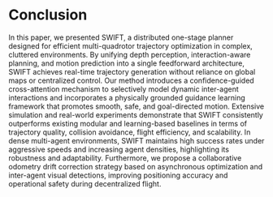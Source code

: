 # Conclusion

In this paper, we presented SWIFT, a distributed one-stage planner designed for efficient multi-quadrotor trajectory optimization in complex, cluttered environments. By unifying depth perception, interaction-aware planning, and motion prediction into a single feedforward architecture, SWIFT achieves real-time trajectory generation without reliance on global maps or centralized control. Our method introduces a confidence-guided cross-attention mechanism to selectively model dynamic inter-agent interactions and incorporates a physically grounded guidance learning framework that promotes smooth, safe, and goal-directed motion.
Extensive simulation and real-world experiments demonstrate that SWIFT consistently outperforms existing modular and learning-based baselines in terms of trajectory quality, collision avoidance, flight efficiency, and scalability. In dense multi-agent environments, SWIFT maintains high success rates under aggressive speeds and increasing agent densities, highlighting its robustness and adaptability. Furthermore, we propose a collaborative odometry drift correction strategy based on asynchronous optimization and inter-agent visual detections, improving positioning accuracy and operational safety during decentralized flight.